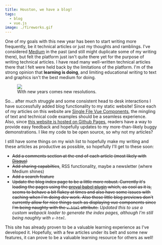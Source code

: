 ```yaml
---
title: Houston, we have a blog!
tags:
  - blog
  - vue.js
image: ./fireworks.gif
---
```


One of my goals with this new year has been to start writing more frequently, be it technical articles or just my
thoughts and ramblings.  I've considered [Medium](http://www.medium.com/@snapwich) in the past (and still might
duplicate some of my writing there), but felt the platform just isn't quite there yet for the purpose of writing
technical articles. I have read many well-written technical articles there that I felt were held back by the
limitations of the platform. I'm of the strong opinion that **learning is doing**, and limiting educational writing
to text and graphics isn't the best medium for doing.

<figure class="small right">
    <img src={fireworks.src} />
    <figcaption>With new years comes new resolutions.</figcaption>
</figure>

So... after much struggle and some consistent head to desk interactions I have successfully added blog functionality
to my static website!  Since each of my articles on this website are
[Single File Vue Components](https://vuejs.org/v2/guide/single-file-components.html), the mingling of text and technical
code examples should be a seamless experience.  Also, since
[this website is hosted on Github Pages](https://github.com/snapwich/richsnapp.com/blob/master/blog/2018/01-07-we-have-a-blog/index.vue),
readers have a way to provide easy feedback and hopefully updates to my more-than-likely buggy demonstrations.  I like
my code to be open source, so why not my articles?

I still have some things on my wish list to hopefully make my writing and these articles as productive as possible, so
hopefully I'll get to these soon:
  * ~~Add a comments section at the end of each article (most likely with [Disqus](http://www.disqus.com))~~
  * ~~Add sharing capabilties~~, RSS functionality, maybe a newsletter (where Medium shines)
  * ~~Add a search feature~~
  * ~~Update the blog index page to be a little more robust.  Currently it's loading the pages using the [preval babel plugin](https://github.com/kentcdodds/babel-plugin-preval)
which, as cool as it is, seems to behave a bit flakey at times and also have some issues with caching when I'm doing
dev work.  Also those little blog previews don't currently allow for nice things such as displaying vue components
since I'm being naughty with the `v-html` attribute.~~  _Updated this to use a custom webpack loader to generate the
index pages, although I'm still being naughty with `v-html`_.

This site has already proven to be a valuable learning experience as I've developed it.  Hopefully, with a few
articles under its belt and some new features, it can prove to be a valuable learning resource for others as well!
